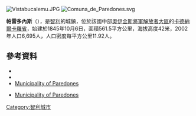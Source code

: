 [[Image:Vistabucalemu.JPG|right]]
[[Image:Comuna_de_Paredones.svg|right]]
{{Coord|34|39|5|S|71|53|59|W|display=title}}

'''帕雷多內斯'''（{{lang-es|Paredones}}），是[[智利|智利]]的城鎮，位於該國中部[[奧伊金斯將軍解放者大區|奧伊金斯將軍解放者大區]]的[[卡德納爾卡羅省|卡德納爾卡羅省]]，始建於1845年10月6日，面積561.5平方公里，海拔高度42米，2002年人口6,695人，人口密度每平方公里11.92人。

==參考資料==
*{{Cite web |url = http://www.comunaparedones.cl/ |title = Municipality of Paredones |accessdate = 16 June 2011 |language = es |archive-date = 2015-05-11 |archive-url = https://web.archive.org/web/20150511003431/http://www.comunaparedones.cl/ |dead-url = no }}
*{{Cite web |url= http://www.ine.cl/canales/chile_estadistico/censos_poblacion_vivienda/censo_pobl_vivi.php |title= National Statistics Institute |accessdate= 13 December 2010 |language= es |archive-date= 2010-11-13 |archive-url= https://web.archive.org/web/20101113145023/http://www.ine.cl/canales/chile_estadistico/censos_poblacion_vivienda/censo_pobl_vivi.php |dead-url= no }}
*[https://web.archive.org/web/20100209071817/http://www.paredones.comunatransparente.cl/ Municipality of Paredones]
* {{es icon}} [http://www.comunaparedones.cl/ Municipality of Paredones] {{Wayback|url=http://www.comunaparedones.cl/ |date=20150511003431 }}

{{Chile-geo-stub}}
[[Category:智利城市|Category:智利城市]]